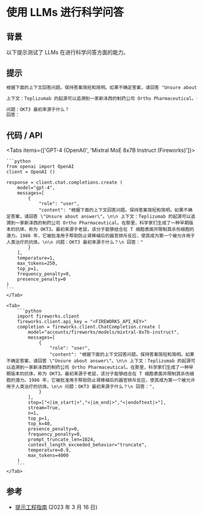 # 使用 LLMs 进行科学问答


## 背景
以下提示测试了 LLMs 在进行科学问答方面的能力。

## 提示

```markdown
根据下面的上下文回答问题。保持答案简短和简明。如果不确定答案，请回答 "Unsure about answer"。

上下文：Teplizumab 的起源可以追溯到一家新泽西的制药公司 Ortho Pharmaceutical。在那里，科学家们生成了一种早期版本的抗体，称为 OKT3。最初来源于老鼠，该分子能够结合在 T 细胞表面并限制其杀伤细胞的潜力。1986 年，它被批准用于帮助防止肾移植后的器官排斥反应，使其成为第一个被允许用于人类治疗的抗体。

问题：OKT3 最初来源于什么？
回答：
```

## 代码 / API

<Tabs items={['GPT-4 (OpenAI)', 'Mixtral MoE 8x7B Instruct (Fireworks)']}>
    <Tab>
  
    ```python
    from openai import OpenAI
    client = OpenAI ()

    response = client.chat.completions.create (
        model="gpt-4",
        messages=[
            {
                "role": "user",
                "content": "根据下面的上下文回答问题。保持答案简短和简明。如果不确定答案，请回答 \"Unsure about answer\"。\n\n 上下文：Teplizumab 的起源可以追溯到一家新泽西的制药公司 Ortho Pharmaceutical。在那里，科学家们生成了一种早期版本的抗体，称为 OKT3。最初来源于老鼠，该分子能够结合在 T 细胞表面并限制其杀伤细胞的潜力。1986 年，它被批准用于帮助防止肾移植后的器官排斥反应，使其成为第一个被允许用于人类治疗的抗体。\n\n 问题：OKT3 最初来源于什么？\n 回答："
            }
        ],
        temperature=1,
        max_tokens=250,
        top_p=1,
        frequency_penalty=0,
        presence_penalty=0
    )
    ```
    </Tab>

    <Tab>
        ```python
        import fireworks.client
        fireworks.client.api_key = "<FIREWORKS_API_KEY>"
        completion = fireworks.client.ChatCompletion.create (
            model="accounts/fireworks/models/mixtral-8x7b-instruct",
            messages=[
                {
                    "role": "user",
                    "content": "根据下面的上下文回答问题。保持答案简短和简明。如果不确定答案，请回答 \"Unsure about answer\"。\n\n 上下文：Teplizumab 的起源可以追溯到一家新泽西的制药公司 Ortho Pharmaceutical。在那里，科学家们生成了一种早期版本的抗体，称为 OKT3。最初来源于老鼠，该分子能够结合在 T 细胞表面并限制其杀伤细胞的潜力。1986 年，它被批准用于帮助防止肾移植后的器官排斥反应，使其成为第一个被允许用于人类治疗的抗体。\n\n 问题：OKT3 最初来源于什么？\n 回答：",
                }
            ],
            stop=["<|im_start|>","<|im_end|>","<|endoftext|>"],
            stream=True,
            n=1,
            top_p=1,
            top_k=40,
            presence_penalty=0,
            frequency_penalty=0,
            prompt_truncate_len=1024,
            context_length_exceeded_behavior="truncate",
            temperature=0.9,
            max_tokens=4000
        )
        ```
    </Tab>
</Tabs>

## 参考
- [提示工程指南](https://www.promptingguide.ai/introduction/examples#question-answering) (2023 年 3 月 16 日)